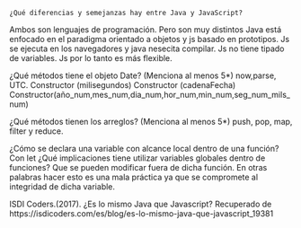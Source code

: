     ¿Qué diferencias y semejanzas hay entre Java y JavaScript?
Ambos son lenguajes de programación. Pero son muy distintos
Java está enfocado en el paradigma orientado a objetos y js basado en prototipos.
Js se ejecuta en los navegadores y java nesecita compilar.
Js no tiene tipado de variables.
Js por lo tanto es más flexible.



¿Qué métodos tiene el objeto Date? (Menciona al menos 5*)
now,parse, UTC.
Constructor (milisegundos)
Constructor (cadenaFecha)
Constructor(año_num,mes_num,dia_num,hor_num,min_num,seg_num_mils_num)

¿Qué métodos tienen los arreglos? (Menciona al menos 5*)
push, pop, map, filter y reduce.

¿Cómo se declara una variable con alcance local dentro de una función?
Con let
¿Qué implicaciones tiene utilizar variables globales dentro de funciones?
Que se pueden modificar fuera de dicha función. En otras palabras hacer esto es una mala práctica ya que se compromete al integridad de dicha variable.


ISDI Coders.(2017). ¿Es lo mismo Java que Javascript? Recuperado de https://isdicoders.com/es/blog/es-lo-mismo-java-que-javascript_19381